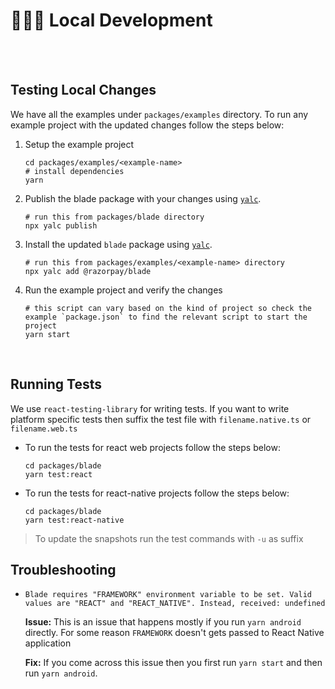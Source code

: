 
<Meta title="Guides/Local Development" />

# 🧑🏻‍💻 Local Development
<br/>
<br/>

## Testing Local Changes
We have all the examples under `packages/examples` directory. To run any example project with the updated changes follow the steps below:

1. Setup the example project
    ```shell
    cd packages/examples/<example-name>
    # install dependencies
    yarn
    ```

2. Publish the blade package with your changes using [`yalc`](https://www.npmjs.com/package/yalc).
    ```shell
    # run this from packages/blade directory
    npx yalc publish
    ```

3. Install the updated `blade` package using [`yalc`](https://www.npmjs.com/package/yalc).
    ```shell
    # run this from packages/examples/<example-name> directory
    npx yalc add @razorpay/blade
    ```

4. Run the example project and verify the changes
    ```shell
    # this script can vary based on the kind of project so check the example `package.json` to find the relevant script to start the project
    yarn start
    ```

<br/>

## Running Tests
We use `react-testing-library` for writing tests. If you want to write platform specific tests then suffix the test file with `filename.native.ts` or `filename.web.ts`

* To run the tests for react web projects follow the steps below:
  ```shell
  cd packages/blade
  yarn test:react
  ```
* To run the tests for react-native projects follow the steps below:
  ```shell
  cd packages/blade
  yarn test:react-native
  ```
> To update the snapshots run the test commands with `-u` as suffix

## Troubleshooting
* `Blade requires "FRAMEWORK" environment variable to be set. Valid values are "REACT" and "REACT_NATIVE". Instead, received: undefined`

  **Issue:** This is an issue that happens mostly if you run `yarn android` directly. For some reason `FRAMEWORK` doesn't gets passed to React Native application

  **Fix:** If you come across this issue then you first run `yarn start` and then run `yarn android`. 